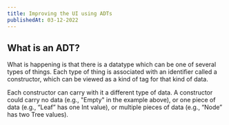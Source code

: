 ```yaml
---
title: Improving the UI using ADTs
publishedAt: 03-12-2022
---
```


## What is an ADT?

What is happening is that there is a datatype which can be one of several types of things. Each type of thing is associated with an identifier called a constructor, which can be viewed as a kind of tag for that kind of data.

Each constructor can carry with it a different type of data. A constructor could carry no data (e.g., "Empty" in the example above), or one piece of data (e.g., “Leaf” has one Int value), or multiple pieces of data (e.g., “Node” has two Tree values).
